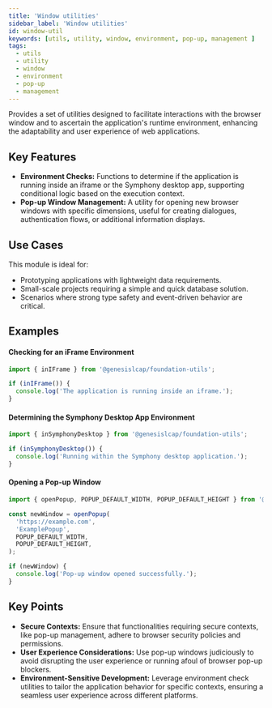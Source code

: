 ```yaml
---
title: 'Window utilities'
sidebar_label: 'Window utilities'
id: window-util
keywords: [utils, utility, window, environment, pop-up, management ]
tags:
  - utils
  - utility
  - window
  - environment
  - pop-up
  - management
---
```


Provides a set of utilities designed to facilitate interactions with the browser window and to ascertain the application's runtime environment, enhancing the adaptability and user experience of web applications.

## Key Features

- **Environment Checks:** Functions to determine if the application is running inside an iframe or the Symphony desktop app, supporting conditional logic based on the execution context.
- **Pop-up Window Management:** A utility for opening new browser windows with specific dimensions, useful for creating dialogues, authentication flows, or additional information displays.

## Use Cases

This module is ideal for:
- Prototyping applications with lightweight data requirements.
- Small-scale projects requiring a simple and quick database solution.
- Scenarios where strong type safety and event-driven behavior are critical.

## Examples

#### Checking for an iFrame Environment

```typescript
import { inIFrame } from '@genesislcap/foundation-utils';

if (inIFrame()) {
  console.log('The application is running inside an iframe.');
}
```

#### Determining the Symphony Desktop App Environment

```typescript
import { inSymphonyDesktop } from '@genesislcap/foundation-utils';

if (inSymphonyDesktop()) {
  console.log('Running within the Symphony desktop application.');
}
```

#### Opening a Pop-up Window

```typescript
import { openPopup, POPUP_DEFAULT_WIDTH, POPUP_DEFAULT_HEIGHT } from '@genesislcap/foundation-utils';

const newWindow = openPopup(
  'https://example.com',
  'ExamplePopup',
  POPUP_DEFAULT_WIDTH,
  POPUP_DEFAULT_HEIGHT,
);

if (newWindow) {
  console.log('Pop-up window opened successfully.');
}
```

## Key Points

- **Secure Contexts:** Ensure that functionalities requiring secure contexts, like pop-up management, adhere to browser security policies and permissions.
- **User Experience Considerations:** Use pop-up windows judiciously to avoid disrupting the user experience or running afoul of browser pop-up blockers.
- **Environment-Sensitive Development:** Leverage environment check utilities to tailor the application behavior for specific contexts, ensuring a seamless user experience across different platforms.
